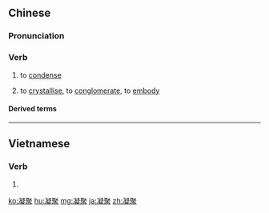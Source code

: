 ==Chinese==
{{zh-forms}}

===Pronunciation===
{{zh-pron
|m=níngjù
|c=jing4 zeoi6
|h=pfs=nèn-chhi
|mn=qz,tw,xm:gêng-chū/zz:gêng-chī
|cat=v
}}

===Verb===
{{zh-verb}}

# {{lb|zh|of gas}} to [[condense]]
# {{lb|zh|figurative}} to [[crystallise]], to [[conglomerate]], to [[embody]]

====Derived terms====
{{zh-der|凝聚力}}

----

==Vietnamese==
{{vi-hantutab|凝|聚}}

===Verb===
{{vi-hantu}}

# {{han tu form of|ngưng tụ|to [[condense]], to [[conglomerate]]}}

[[ko:凝聚]]
[[hu:凝聚]]
[[mg:凝聚]]
[[ja:凝聚]]
[[zh:凝聚]]
